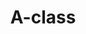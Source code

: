 ---
slug: a-class
link: /projects/a-class/
category: 'projects'
title: A-class
publicData: Sep 11th 2020
pagesCount: 1
pages: 
        - page:
            - image: test
            - title: Title
sortIdx: 230
---